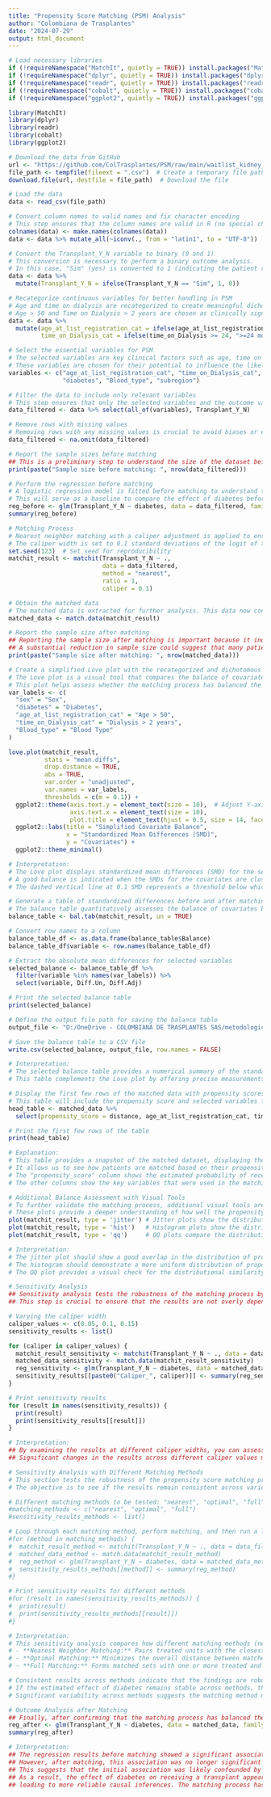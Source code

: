 ---
title: "Propensity Score Matching (PSM) Analysis"
author: "Colombiana de Trasplantes"
date: "2024-07-29"
output: html_document
---

```{r}
# Load necessary libraries
if (!requireNamespace("MatchIt", quietly = TRUE)) install.packages("MatchIt")
if (!requireNamespace("dplyr", quietly = TRUE)) install.packages("dplyr")
if (!requireNamespace("readr", quietly = TRUE)) install.packages("readr")
if (!requireNamespace("cobalt", quietly = TRUE)) install.packages("cobalt")
if (!requireNamespace("ggplot2", quietly = TRUE)) install.packages("ggplot2")

library(MatchIt)
library(dplyr)
library(readr)
library(cobalt)
library(ggplot2)
```


```{r}
# Download the data from GitHub
url <- "https://github.com/ColTrasplantes/PSM/raw/main/waitlist_kidney_brazil.csv"
file_path <- tempfile(fileext = ".csv")  # Create a temporary file path
download.file(url, destfile = file_path)  # Download the file

# Load the data
data <- read_csv(file_path)

# Convert column names to valid names and fix character encoding
# This step ensures that the column names are valid in R (no special characters or spaces) and corrects any character encoding issues that might arise from different operating systems or software.
colnames(data) <- make.names(colnames(data))
data <- data %>% mutate_all(~iconv(., from = "latin1", to = "UTF-8"))

# Convert the Transplant_Y_N variable to binary (0 and 1)
# This conversion is necessary to perform a binary outcome analysis. 
# In this case, "Sim" (yes) is converted to 1 (indicating the patient received a transplant), and any other value to 0 (did not receive a transplant).
data <- data %>%
  mutate(Transplant_Y_N = ifelse(Transplant_Y_N == "Sim", 1, 0))
```


```{r}
# Recategorize continuous variables for better handling in PSM
# Age and time on dialysis are recategorized to create meaningful dichotomous variables, which simplifies the matching process and improves interpretability.
# Age > 50 and Time on Dialysis > 2 years are chosen as clinically significant cut-offs, considering their potential impact on transplant outcomes.
data <- data %>%
  mutate(age_at_list_registration_cat = ifelse(age_at_list_registration >= 50, ">=50", "<50"),
         time_on_Dialysis_cat = ifelse(time_on_Dialysis >= 24, ">=24 months", "<24 months"))
```


```{r}
# Select the essential variables for PSM
# The selected variables are key clinical factors such as age, time on dialysis, race, sex, diabetes, blood type, and subregion. 
# These variables are chosen for their potential to influence the likelihood of receiving a transplant and are included in their recategorized forms where applicable.
variables <- c("age_at_list_registration_cat", "time_on_Dialysis_cat", "race", "sex", 
               "diabetes", "Blood_type", "subregion")

# Filter the data to include only relevant variables
# This step ensures that only the selected variables and the outcome variable (Transplant_Y_N) are retained, reducing unnecessary complexity and focusing the analysis.
data_filtered <- data %>% select(all_of(variables), Transplant_Y_N)

# Remove rows with missing values
# Removing rows with any missing values is crucial to avoid biases or errors in the analysis.
data_filtered <- na.omit(data_filtered)

# Report the sample sizes before matching
## This is a preliminary step to understand the size of the dataset before any matching is applied.
print(paste("Sample size before matching: ", nrow(data_filtered)))
```


```{r}
# Perform the regression before matching
# A logistic regression model is fitted before matching to understand the initial relationship between diabetes and the likelihood of receiving a transplant.
# This will serve as a baseline to compare the effect of diabetes before and after matching.
reg_before <- glm(Transplant_Y_N ~ diabetes, data = data_filtered, family = binomial)
summary(reg_before)
```


```{r}
# Matching Process
# Nearest neighbor matching with a caliper adjustment is applied to ensure high-quality matches.
# The caliper width is set to 0.1 standard deviations of the logit of the propensity score, which helps ensure that the patients in the treatment and control groups have similar baseline characteristics, minimizing bias.
set.seed(123)  # Set seed for reproducibility
matchit_result <- matchit(Transplant_Y_N ~ ., 
                          data = data_filtered, 
                          method = "nearest", 
                          ratio = 1, 
                          caliper = 0.1)

# Obtain the matched data
# The matched data is extracted for further analysis. This data now consists of pairs of patients with similar propensity scores, one from the treatment group (received a transplant) and one from the control group (did not receive a transplant).
matched_data <- match.data(matchit_result)
```


```{r}
# Report the sample size after matching
## Reporting the sample size after matching is important because it indicates how many observations were successfully matched.
## A substantial reduction in sample size could suggest that many patients could not be matched, potentially affecting the generalizability of the results.
print(paste("Sample size after matching: ", nrow(matched_data)))
```


```{r}
# Create a simplified Love plot with the recategorized and dichotomous variables
# The Love plot is a visual tool that compares the balance of covariates before and after matching.
# This plot helps assess whether the matching process has balanced the covariates between the treatment and control groups.
var_labels <- c(
  "sex" = "Sex",
  "diabetes" = "Diabetes",
  "age_at_list_registration_cat" = "Age > 50",
  "time_on_Dialysis_cat" = "Dialysis > 2 years",
  "Blood_type" = "Blood Type"
)

love.plot(matchit_result, 
          stats = "mean.diffs", 
          drop.distance = TRUE, 
          abs = TRUE, 
          var.order = "unadjusted", 
          var.names = var_labels,
          thresholds = c(m = 0.1)) + 
  ggplot2::theme(axis.text.y = element_text(size = 10),  # Adjust Y-axis text size for readability
                 axis.text.x = element_text(size = 10),
                 plot.title = element_text(hjust = 0.5, size = 14, face = "bold")) +  # Center title and adjust size
  ggplot2::labs(title = "Simplified Covariate Balance",
                x = "Standardized Mean Differences (SMD)",
                y = "Covariates") +
  ggplot2::theme_minimal()

# Interpretation: 
# The Love plot displays standardized mean differences (SMD) for the selected covariates before and after matching.
# A good balance is indicated when the SMDs for the covariates are close to 0 after matching.
# The dashed vertical line at 0.1 SMD represents a threshold below which covariate imbalance is considered acceptable.
```


```{r}
# Generate a table of standardized differences before and after matching
# The balance table quantitatively assesses the balance of covariates before and after matching, providing numeric evidence of the effectiveness of the matching process.
balance_table <- bal.tab(matchit_result, un = TRUE)

# Convert row names to a column
balance_table_df <- as.data.frame(balance_table$Balance)
balance_table_df$variable <- row.names(balance_table_df)

# Extract the absolute mean differences for selected variables
selected_balance <- balance_table_df %>%
  filter(variable %in% names(var_labels)) %>%
  select(variable, Diff.Un, Diff.Adj)

# Print the selected balance table
print(selected_balance)

# Define the output file path for saving the balance table
output_file <- "D:/OneDrive - COLOMBIANA DE TRASPLANTES SAS/metodologicos/psm/analisis/balance_table_waitlist_kidney_brazil.csv"

# Save the balance table to a CSV file
write.csv(selected_balance, output_file, row.names = FALSE)

# Interpretation:
# The selected balance table provides a numerical summary of the standardized mean differences before and after matching.
# This table complements the Love plot by offering precise measurements of how well the matching has balanced each covariate.
```


```{r}
# Display the first few rows of the matched data with propensity scores
# This table will include the propensity score and selected variables for the first few observations.
head_table <- matched_data %>%
  select(propensity_score = distance, age_at_list_registration_cat, time_on_Dialysis_cat, sex, diabetes, Blood_type, Transplant_Y_N)

# Print the first few rows of the table
print(head_table)

# Explanation:
# This table provides a snapshot of the matched dataset, displaying the propensity scores and selected covariates.
# It allows us to see how patients are matched based on their propensity scores and to verify the distribution of key covariates.
# The "propensity_score" column shows the estimated probability of receiving a transplant based on the covariates.
# The other columns show the key variables that were used in the matching process.
```


```{r}
# Additional Balance Assessment with Visual Tools
# To further validate the matching process, additional visual tools are used. 
# These plots provide a deeper understanding of how well the propensity scores and covariates have been balanced between the treated and control groups.
plot(matchit_result, type = 'jitter') # Jitter plots show the distribution of propensity scores for treated and untreated groups.
plot(matchit_result, type = 'hist')   # Histogram plots show the distribution of propensity scores across matched groups.
plot(matchit_result, type = 'qq')     # QQ plots compare the distribution of covariates before and after matching.

# Interpretation:
# The jitter plot should show a good overlap in the distribution of propensity scores between the treatment and control groups, indicating successful matching.
# The histogram should demonstrate a more uniform distribution of propensity scores across groups after matching.
# The QQ plot provides a visual check for the distributional similarity of covariates before and after matching.
```


```{r}
# Sensitivity Analysis
## Sensitivity analysis tests the robustness of the matching process by varying the caliper width and trying different matching methods.
## This step is crucial to ensure that the results are not overly dependent on the specific parameters chosen for the matching process.

# Varying the caliper width
caliper_values <- c(0.05, 0.1, 0.15)
sensitivity_results <- list()

for (caliper in caliper_values) {
  matchit_result_sensitivity <- matchit(Transplant_Y_N ~ ., data = data_filtered, method = "nearest", caliper = caliper)
  matched_data_sensitivity <- match.data(matchit_result_sensitivity)
  reg_sensitivity <- glm(Transplant_Y_N ~ diabetes, data = matched_data_sensitivity, family = binomial)
  sensitivity_results[[paste0("Caliper_", caliper)]] <- summary(reg_sensitivity)
}

# Print sensitivity results
for (result in names(sensitivity_results)) {
  print(result)
  print(sensitivity_results[[result]])
}

# Interpretation:
## By examining the results at different caliper widths, you can assess whether the matching process remains robust under different assumptions.
## Significant changes in the results across different caliper values might indicate that the matching process is sensitive to the choice of caliper, which could affect the reliability of the findings.
```


```{r}
# Sensitivity Analysis with Different Matching Methods
# This section tests the robustness of the propensity score matching process by trying different matching methods.
# The objective is to see if the results remain consistent across various matching techniques, which would indicate that the findings are robust and not overly dependent on the choice of the matching method.

# Different matching methods to be tested: "nearest", "optimal", "full"
#matching_methods <- c("nearest", "optimal", "full")
#sensitivity_results_methods <- list()

# Loop through each matching method, perform matching, and then run a logistic regression on the matched data
#for (method in matching_methods) {
#  matchit_result_method <- matchit(Transplant_Y_N ~ ., data = data_filtered, method = method)
#  matched_data_method <- match.data(matchit_result_method)
#  reg_method <- glm(Transplant_Y_N ~ diabetes, data = matched_data_method, family = binomial)
#  sensitivity_results_methods[[method]] <- summary(reg_method)
#}

# Print sensitivity results for different methods
#for (result in names(sensitivity_results_methods)) {
#  print(result)
#  print(sensitivity_results_methods[[result]])
#}

# Interpretation:
# This sensitivity analysis compares how different matching methods (nearest, optimal, full) impact the results.
# - **Nearest Neighbor Matching:** Pairs treated units with the closest control units based on propensity score.
# - **Optimal Matching:** Minimizes the overall distance between matched pairs across the entire sample.
# - **Full Matching:** Forms matched sets with one or more treated and control units, offering the most flexibility.

# Consistent results across methods indicate that the findings are robust and not dependent on the specific matching method.
# If the estimated effect of diabetes remains stable across methods, the conclusions are reliable.
# Significant variability across methods suggests the matching method might influence the outcome, warranting further investigation.

```


```{r}
# Outcome Analysis after Matching
## Finally, after confirming that the matching process has balanced the covariates, a logistic regression model is fitted to analyze the effect of diabetes on the likelihood of receiving a transplant, now using the matched dataset.
reg_after <- glm(Transplant_Y_N ~ diabetes, data = matched_data, family = binomial)
summary(reg_after)

# Interpretation:
## The regression results before matching showed a significant association between diabetes and the likelihood of receiving a transplant (p < 0.001). 
## However, after matching, this association was no longer significant (p = 0.842), with an odds ratio close to 1.
## This suggests that the initial association was likely confounded by other factors, which were successfully controlled for by the matching process. 
## As a result, the effect of diabetes on receiving a transplant appears to be negligible when accounting for these confounders, 
## leading to more reliable causal inferences. The matching process has effectively balanced the covariates, reducing bias and providing a clearer understanding of the true effect of diabetes on transplant likelihood.
```